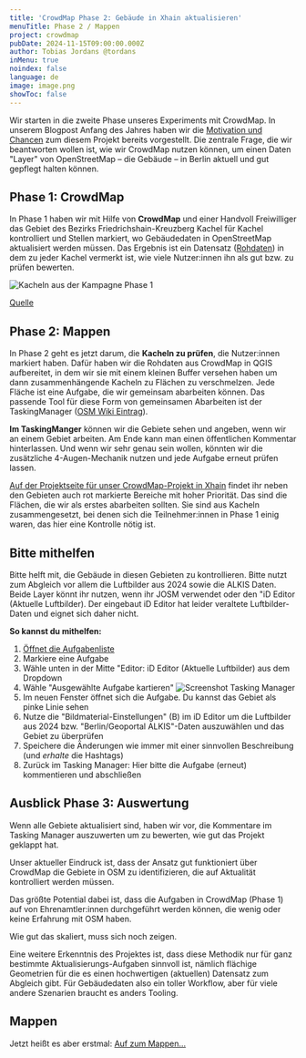 ```yaml
---
title: 'CrowdMap Phase 2: Gebäude in Xhain aktualisieren'
menuTitle: Phase 2 / Mappen
project: crowdmap
pubDate: 2024-11-15T09:00:00.000Z
author: Tobias Jordans @tordans
inMenu: true
noindex: false
language: de
image: image.png
showToc: false
---
```


Wir starten in die zweite Phase unseres Experiments mit CrowdMap. In unserem Blogpost Anfang des Jahres haben wir die [Motivation und Chancen](https://www.osm-berlin.org/crowdmap/posts/2024-01-20-crowdmap/) zum diesem Projekt bereits vorgestellt.
Die zentrale Frage, die wir beantworten wollen ist, wie wir CrowdMap nutzen können, um einen Daten "Layer" von OpenStreetMap – die Gebäude – in Berlin aktuell und gut gepflegt halten können.

## Phase 1: CrowdMap

In Phase 1 haben wir mit Hilfe von **CrowdMap** und einer Handvoll Freiwilliger das Gebiet des Bezirks Friedrichshain-Kreuzberg Kachel für Kachel kontrolliert und Stellen markiert, wo Gebäudedaten in OpenStreetMap aktualisiert werden müssen.
Das Ergebnis ist ein Datensatz ([Rohdaten](https://crowdmap-data.heigit.org/agg_results/agg_results_-NwKCaKQ01geX9s1I3U__geom.geojson.gz)) in dem zu jeder Kachel vermerkt ist, wie viele Nutzer:innen ihn als gut bzw. zu prüfen bewerten.

![Kacheln aus der Kampagne Phase 1](./crowdmap-rohdaten.png)

[Quelle ](https://github.com/osmberlin/www.osm-berlin.org/issues/1)

## Phase 2: Mappen

In Phase 2 geht es jetzt darum, die **Kacheln zu prüfen**, die Nutzer:innen markiert haben.
Dafür haben wir die Rohdaten aus CrowdMap in QGIS aufbereitet, in dem wir sie mit einem kleinen Buffer versehen haben um dann zusammenhängende Kacheln zu Flächen zu verschmelzen.
Jede Fläche ist eine Aufgabe, die wir gemeinsam abarbeiten können. Das passende Tool für diese Form von gemeinsamen Abarbeiten ist der TaskingManager ([OSM Wiki Eintrag](https://wiki.openstreetmap.org/wiki/Tasking_Manager)).

**Im TaskingManger** können wir die Gebiete sehen und angeben, wenn wir an einem Gebiet arbeiten. Am Ende kann man einen öffentlichen Kommentar hinterlassen. Und wenn wir sehr genau sein wollen, könnten wir die zusätzliche 4-Augen-Mechanik nutzen und jede Aufgabe erneut prüfen lassen.

[Auf der Projektseite für unser CrowdMap-Projekt in Xhain](https://tasks.openstreetmap.us/projects/704) findet ihr neben den Gebieten auch rot markierte Bereiche mit hoher Priorität. Das sind die Flächen, die wir als erstes abarbeiten sollten. Sie sind aus Kacheln zusammengesetzt, bei denen sich die Teilnehmer:innen in Phase 1 einig waren, das hier eine Kontrolle nötig ist.

## Bitte mithelfen

Bitte helft mit, die Gebäude in diesen Gebieten zu kontrollieren. Bitte nutzt zum Abgleich vor allem die Luftbilder aus 2024 sowie die ALKIS Daten. Beide Layer könnt ihr nutzen, wenn ihr JOSM verwendet oder den "iD Editor (Aktuelle Luftbilder). Der eingebaut iD Editor hat leider veraltete Luftbilder-Daten und eignet sich daher nicht.

**So kannst du mithelfen:**

1. [Öffnet die Aufgabenliste](https://tasks.openstreetmap.us/projects/704/tasks?page=1)
2. Markiere eine Aufgabe
3. Wähle unten in der Mitte "Editor: iD Editor (Aktuelle Luftbilder) aus dem Dropdown
4. Wähle "Ausgewählte Aufgabe kartieren"
   ![Screenshot Tasking Manager](./tasking-manager-how-to-map.png)
5. Im neuen Fenster öffnet sich die Aufgabe. Du kannst das Gebiet als pinke Linie sehen
6. Nutze die "Bildmaterial-Einstellungen" (B) im iD Editor um die Luftbilder aus 2024 bzw. "Berlin/Geoportal ALKIS"-Daten auszuwählen und das Gebiet zu überprüfen
7. Speichere die Änderungen wie immer mit einer sinnvollen Beschreibung (und _erhalte_ die Hashtags)
8. Zurück im Tasking Manager: Hier bitte die Aufgabe (erneut) kommentieren und abschließen

## Ausblick Phase 3: Auswertung

Wenn alle Gebiete aktualisiert sind, haben wir vor, die Kommentare im Tasking Manager auszuwerten um zu bewerten, wie gut das Projekt geklappt hat.

Unser aktueller Eindruck ist, dass der Ansatz gut funktioniert über CrowdMap die Gebiete in OSM zu identifizieren, die auf Aktualität kontrolliert werden müssen.

Das größte Potential dabei ist, dass die Aufgaben in CrowdMap (Phase 1) auf von Ehrenamtler:innen durchgeführt werden können, die wenig oder keine Erfahrung mit OSM haben.

Wie gut das skaliert, muss sich noch zeigen.

Eine weitere Erkenntnis des Projektes ist, dass diese Methodik nur für ganz bestimmte Aktualisierungs-Aufgaben sinnvoll ist, nämlich flächige Geometrien für die es einen hochwertigen (aktuellen) Datensatz zum Abgleich gibt. Für Gebäudedaten also ein toller Workflow, aber für viele andere Szenarien braucht es anders Tooling.

## Mappen

Jetzt heißt es aber erstmal: [Auf zum Mappen…](https://tasks.openstreetmap.us/projects/704)
